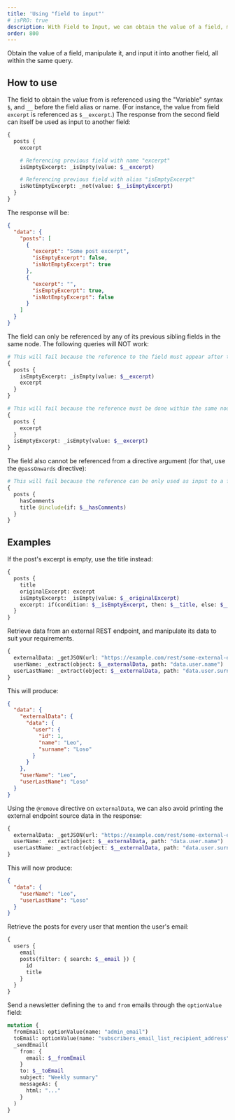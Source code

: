 ```yaml
---
title: 'Using "field to input"'
# isPRO: true
description: With Field to Input, we can obtain the value of a field, manipulate it, and input it into another field, all within the same query.
order: 800
---
```


Obtain the value of a field, manipulate it, and input it into another field, all within the same query.

## How to use

The field to obtain the value from is referenced using the "Variable" syntax `$`, and `__` before the field alias or name. (For instance, the value from field `excerpt` is referenced as `$__excerpt`.) The response from the second field can itself be used as input to another field:

```graphql
{
  posts {
    excerpt

    # Referencing previous field with name "excerpt"
    isEmptyExcerpt: _isEmpty(value: $__excerpt)

    # Referencing previous field with alias "isEmptyExcerpt"
    isNotEmptyExcerpt: _not(value: $__isEmptyExcerpt)
  }
}
```

The response will be:

```json
{
  "data": {
    "posts": [
      {
        "excerpt": "Some post excerpt",
        "isEmptyExcerpt": false,
        "isNotEmptyExcerpt": true
      },
      {
        "excerpt": "",
        "isEmptyExcerpt": true,
        "isNotEmptyExcerpt": false
      }
    ]
  }
}
```

The field can only be referenced by any of its previous sibling fields in the same node. The following queries will NOT work:

```graphql
# This will fail because the reference to the field must appear after the field, not before
{
  posts {
    isEmptyExcerpt: _isEmpty(value: $__excerpt)
    excerpt
  }
}

# This will fail because the reference must be done within the same node
{
  posts {
    excerpt
  }
  isEmptyExcerpt: _isEmpty(value: $__excerpt)
}
```

The field also cannot be referenced from a directive argument (for that, use the `@passOnwards` directive):

```graphql
# This will fail because the reference can be only used as input to a field, not to a directive
{
  posts {
    hasComments
    title @include(if: $__hasComments)
  }
}
```

## Examples

If the post's excerpt is empty, use the title instead:

```graphql
{
  posts {
    title
    originalExcerpt: excerpt
    isEmptyExcerpt: _isEmpty(value: $__originalExcerpt)
    excerpt: if(condition: $__isEmptyExcerpt, then: $__title, else: $__originalExcerpt)
  }
}
```

Retrieve data from an external REST endpoint, and manipulate its data to suit your requirements.

```graphql
{
  externalData: _getJSON(url: "https://example.com/rest/some-external-endpoint")
  userName: _extract(object: $__externalData, path: "data.user.name")
  userLastName: _extract(object: $__externalData, path: "data.user.surname")
}
```

This will produce:

```json
{
  "data": {
    "externalData": {
      "data": {
        "user": {
          "id": 1,
          "name": "Leo",
          "surname": "Loso"
        }
      }
    },
    "userName": "Leo",
    "userLastName": "Loso"
  }
}
```

Using the `@remove` directive on `externalData`, we can also avoid printing the external endpoint source data in the response:

```graphql
{
  externalData: _getJSON(url: "https://example.com/rest/some-external-endpoint") @remove
  userName: _extract(object: $__externalData, path: "data.user.name")
  userLastName: _extract(object: $__externalData, path: "data.user.surname")
}
```

This will now produce:

```json
{
  "data": {
    "userName": "Leo",
    "userLastName": "Loso"
  }
}
```

Retrieve the posts for every user that mention the user's email:

```graphql
{
  users {
    email
    posts(filter: { search: $__email }) {
      id
      title
    }
  }
}
```

Send a newsletter defining the `to` and `from` emails through the `optionValue` field:

```graphql
mutation {
  fromEmail: optionValue(name: "admin_email")
  toEmail: optionValue(name: "subscribers_email_list_recipient_address")
  _sendEmail(
    from: {
      email: $__fromEmail
    }
    to: $__toEmail
    subject: "Weekly summary"
    messageAs: {
      html: "..."
    }
  )
}
```
